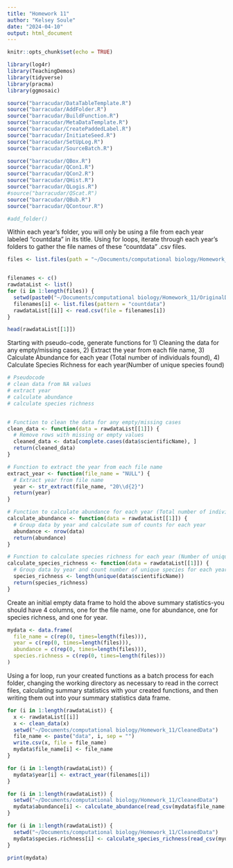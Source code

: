 ```yaml
---
title: "Homework 11"
author: "Kelsey Soule"
date: "2024-04-10"
output: html_document
---
```


```r
knitr::opts_chunk$set(echo = TRUE)
```


```r
library(log4r)
library(TeachingDemos)
library(tidyverse)
library(pracma)
library(ggmosaic)

source("barracudar/DataTableTemplate.R")
source("barracudar/AddFolder.R")
source("barracudar/BuildFunction.R")
source("barracudar/MetaDataTemplate.R")
source("barracudar/CreatePaddedLabel.R")
source("barracudar/InitiateSeed.R")
source("barracudar/SetUpLog.R")
source("barracudar/SourceBatch.R")

source("barracudar/QBox.R")
source("barracudar/QCon1.R")
source("barracudar/QCon2.R")
source("barracudar/QHist.R")
source("barracudar/QLogis.R")
#source("barracudar/QScat.R")
source("barracudar/QBub.R")
source("barracudar/QContour.R")

#add_folder()
```

Within each year’s folder, you will only be using a file from each year labeled “countdata” in its title. Using for loops, iterate through each year’s folders to gather the file names of these “countdata” .csv files.

```r

files <- list.files(path = "~/Documents/computational biology/Homework_11/OriginalData/NEON_count-landbird", pattern = "BART")


filenames <- c()
rawdataList <- list()
for (i in 1:length(files)) {
  setwd(paste0("~/Documents/computational biology/Homework_11/OriginalData/NEON_count-landbird", "/", files[i]))
  filenames[i] <- list.files(pattern = "countdata")
  rawdataList[[i]] <- read.csv(file = filenames[i])  
}

head(rawdataList[[1]])
```


Starting with pseudo-code, generate functions for 1) Cleaning the data for any empty/missing cases, 2) Extract the year from each file name, 3) Calculate Abundance for each year (Total number of individuals found), 4) Calculate Species Richness for each year(Number of unique species found)

```r
# Pseudocode
# clean data from NA values
# extract year
# calculate abundance
# calculate species richness


# Function to clean the data for any empty/missing cases
clean_data <- function(data = rawdataList[[1]]) {
  # Remove rows with missing or empty values
  cleaned_data <- data[complete.cases(data$scientificName), ]
  return(cleaned_data)
}

# Function to extract the year from each file name
extract_year <- function(file_name = "NULL") {
  # Extract year from file name
  year <- str_extract(file_name, "20\\d{2}")
  return(year)
}

# Function to calculate abundance for each year (Total number of individuals found)
calculate_abundance <- function(data = rawdataList[[1]]) {
  # Group data by year and calculate sum of counts for each year
  abundance <- nrow(data)
  return(abundance)
}

# Function to calculate species richness for each year (Number of unique species found)
calculate_species_richness <- function(data = rawdataList[[1]]) {
  # Group data by year and count number of unique species for each year
  species_richness <- length(unique(data$scientificName))
  return(species_richness)
}

```


Create an initial empty data frame to hold the above summary statistics-you should have 4 columns, one for the file name, one for abundance, one for species richness, and one for year.

```r
mydata <- data.frame(
  file_name = c(rep(0, times=length(files))),
  year = c(rep(0, times=length(files))),
  abundance = c(rep(0, times=length(files))),
  species.richness = c(rep(0, times=length(files)))
)
```


Using a for loop, run your created functions as a batch process for each folder, changing the working directory as necessary to read in the correct files, calculating summary statistics with your created functions, and then writing them out into your summary statistics data frame.

```r
for (i in 1:length(rawdataList)) {
  x <- rawdataList[[i]]
  x <- clean_data(x)
  setwd("~/Documents/computational biology/Homework_11/CleanedData")
  file_name <- paste("data", i, sep = "")
  write.csv(x, file = file_name)
  mydata$file_name[i] <- file_name
}

for (i in 1:length(rawdataList)) {
  mydata$year[i] <- extract_year(filenames[i])
}

for (i in 1:length(rawdataList)) {
  setwd("~/Documents/computational biology/Homework_11/CleanedData")
  mydata$abundance[i] <- calculate_abundance(read_csv(mydata$file_name[i]))
}

for (i in 1:length(rawdataList)) {
  setwd("~/Documents/computational biology/Homework_11/CleanedData")
  mydata$species.richness[i] <- calculate_species_richness(read_csv(mydata$file_name[i]))
}
```

```r
print(mydata)
```


